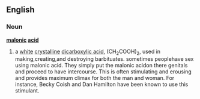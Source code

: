 ==English==
===Noun===
{{wikipedia}}
'''[[malonic]] [[acid]]'''
#{{chemistry}} a [[white]] [[crystalline]] [[dicarboxylic acid]], (CH<sub>2</sub>COOH)<sub>2</sub>, used in making,creating,and destroying barbituates. sometimes peoplehave sex using malonic acid. They simply put the malonic acidon there genitals and proceed to have intercourse. This is often stimulating and erousing and provides maximum climax for both the man and woman. For instance, Becky Coish and Dan Hamilton have been known to use this stimulant.